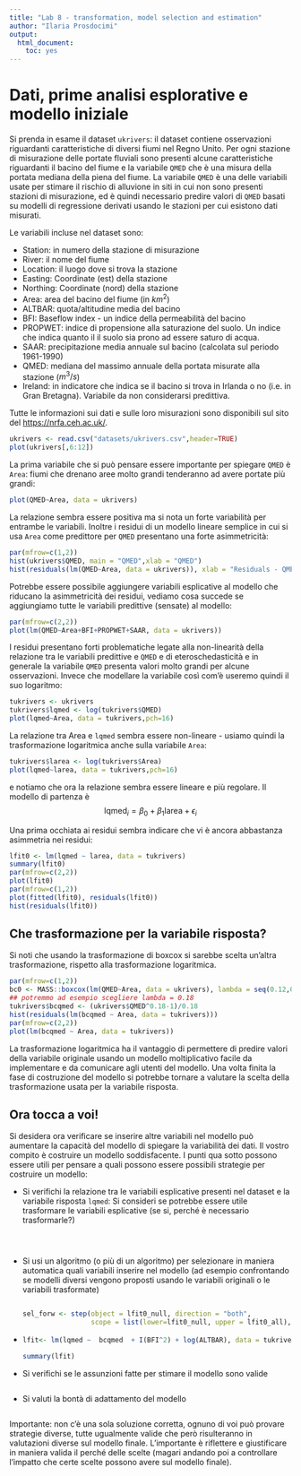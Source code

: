 ---
title: "Lab 8 - transformation, model selection and estimation"
author: "Ilaria Prosdocimi"
output: 
  html_document: 
    toc: yes
---

# Dati, prime analisi esplorative e modello iniziale

Si prenda in esame il dataset `ukrivers`: il dataset contiene osservazioni riguardanti caratteristiche di diversi fiumi nel Regno Unito. Per ogni stazione di misurazione delle portate fluviali sono presenti alcune caratteristiche riguardanti il bacino del fiume e la variabile `QMED` che è una misura della portata mediana della piena del fiume. La variabile `QMED` è una delle variabili usate per stimare il rischio di alluvione in siti in cui non sono presenti stazioni di misurazione, ed è quindi necessario predire valori di `QMED` basati su modelli di regressione derivati usando le stazioni per cui esistono dati misurati.

Le variabili incluse nel dataset sono:

-   Station: in numero della stazione di misurazione
-   River: il nome del fiume
-   Location: il luogo dove si trova la stazione
-   Easting: Coordinate (est) della stazione
-   Northing: Coordinate (nord) della stazione
-   Area: area del bacino del fiume (in $km^2$)
-   ALTBAR: quota/altitudine media del bacino\
-   BFI: Baseflow index - un indice della permeabilità del bacino
-   PROPWET: indice di propensione alla saturazione del suolo. Un indice che indica quanto il il suolo sia prono ad essere saturo di acqua.\
-   SAAR: precipitazione media annuale sul bacino (calcolata sul periodo 1961-1990)
-   QMED: mediana del massimo annuale della portata misurate alla stazione ($m^3/s$)
-   Ireland: in indicatore che indica se il bacino si trova in Irlanda o no (i.e. in Gran Bretagna). Variabile da non considerarsi predittiva.

Tutte le informazioni sui dati e sulle loro misurazioni sono disponibili sul sito del [https://nrfa.ceh.ac.uk/](National%20River%20Flow%20Archive).

```{r dataRead}
ukrivers <- read.csv("datasets/ukrivers.csv",header=TRUE)
plot(ukrivers[,6:12])
```

La prima variabile che si può pensare essere importante per spiegare `QMED` è `Area`: fiumi che drenano aree molto grandi tenderanno ad avere portate più grandi:

```{r}
plot(QMED~Area, data = ukrivers)
```

La relazione sembra essere positiva ma si nota un forte variabilità per entrambe le variabili. Inoltre i residui di un modello lineare semplice in cui si usa `Area` come predittore per `QMED` presentano una forte asimmetricità:

```{r}
par(mfrow=c(1,2))
hist(ukrivers$QMED, main = "QMED",xlab = "QMED")
hist(residuals(lm(QMED~Area, data = ukrivers)), xlab = "Residuals - QMED~Area", main = "Residuals - QMED~Area")
```

Potrebbe essere possibile aggiungere variabili esplicative al modello che riducano la asimmetricità dei residui, vediamo cosa succede se aggiungiamo tutte le variabili predittive (sensate) al modello:

```{r}
par(mfrow=c(2,2))
plot(lm(QMED~Area+BFI+PROPWET+SAAR, data = ukrivers))
```

I residui presentano forti problematiche legate alla non-linearità della relazione tra le variabili predittive e `QMED` e di eteroschedasticità e in generale la variabile `QMED` presenta valori molto grandi per alcune osservazioni. Invece che modellare la variabile così com'è useremo quindi il suo logaritmo:

```{r}
tukrivers <- ukrivers
tukrivers$lqmed <- log(tukrivers$QMED)
plot(lqmed~Area, data = tukrivers,pch=16)
```

La relazione tra Area e `lqmed` sembra essere non-lineare - usiamo quindi la trasformazione logaritmica anche sulla variabile `Area`:

```{r}
tukrivers$larea <- log(tukrivers$Area)
plot(lqmed~larea, data = tukrivers,pch=16)
```

e notiamo che ora la relazione sembra essere lineare e più regolare. Il modello di partenza è $$\text{lqmed}_i = \beta_0 + \beta_1 \text{larea} + \epsilon_i$$

Una prima occhiata ai residui sembra indicare che vi è ancora abbastanza asimmetria nei residui:

```{r}
lfit0 <- lm(lqmed ~ larea, data = tukrivers)
summary(lfit0)
par(mfrow=c(2,2))
plot(lfit0)
par(mfrow=c(1,2))
plot(fitted(lfit0), residuals(lfit0))
hist(residuals(lfit0))
```

## Che trasformazione per la variabile risposta?

Si noti che usando la trasformazione di boxcox si sarebbe scelta un'altra trasformazione, rispetto alla trasformazione logaritmica.

```{r}
par(mfrow=c(1,2))
bc0 <- MASS::boxcox(lm(QMED~Area, data = ukrivers), lambda = seq(0.12,0.25,by=0.025))
## potremmo ad esempio scegliere lambda = 0.18
tukrivers$bcqmed <- (ukrivers$QMED^0.18-1)/0.18
hist(residuals(lm(bcqmed ~ Area, data = tukrivers)))
par(mfrow=c(2,2))
plot(lm(bcqmed ~ Area, data = tukrivers))
```

La trasformazione logaritmica ha il vantaggio di permettere di predire valori della variabile originale usando un modello moltiplicativo facile da implementare e da comunicare agli utenti del modello. Una volta finita la fase di costruzione del modello si potrebbe tornare a valutare la scelta della trasformazione usata per la variabile risposta.

## Ora tocca a voi!

Si desidera ora verificare se inserire altre variabili nel modello può aumentare la capacità del modello di spiegare la variabilità dei dati. Il vostro compito è costruire un modello soddisfacente. I punti qua sotto possono essere utili per pensare a quali possono essere possibili strategie per costruire un modello:

-   Si verifichi la relazione tra le variabili esplicative presenti nel dataset e la variabile risposta `lqmed`: Si consideri se potrebbe essere utile trasformare le variabili esplicative (se si, perché è necessario trasformarle?)

```{r}

```

```{r}

```

```{r}

```

-   Si usi un algoritmo (o più di un algoritmo) per selezionare in maniera automatica quali variabili inserire nel modello (ad esempio confrontando se modelli diversi vengono proposti usando le variabili originali o le variabili trasformate)

    ```{r}

    ```

    ```{r}

    sel_forw <- step(object = lfit0_null, direction = "both", 
                     scope = list(lower=lfit0_null, upper = lfit0_all), k=2)

    ```

-   

    ```{r}
    lfit<- lm(lqmed ~  bcqmed  + I(BFI^2) + log(ALTBAR), data = tukrivers)
    ```

    ```{r}
    summary(lfit)
    ```

-   Si verifichi se le assunzioni fatte per stimare il modello sono valide

    ```{r}

    ```

-   Si valuti la bontà di adattamento del modello

    ```{r}

    ```

Importante: non c'è una sola soluzione corretta, ognuno di voi può provare strategie diverse, tutte ugualmente valide che però risulteranno in valutazioni diverse sul modello finale. L'importante è riflettere e giustificare in maniera valida il perché delle scelte (magari andando poi a controllare l'impatto che certe scelte possono avere sul modello finale).
